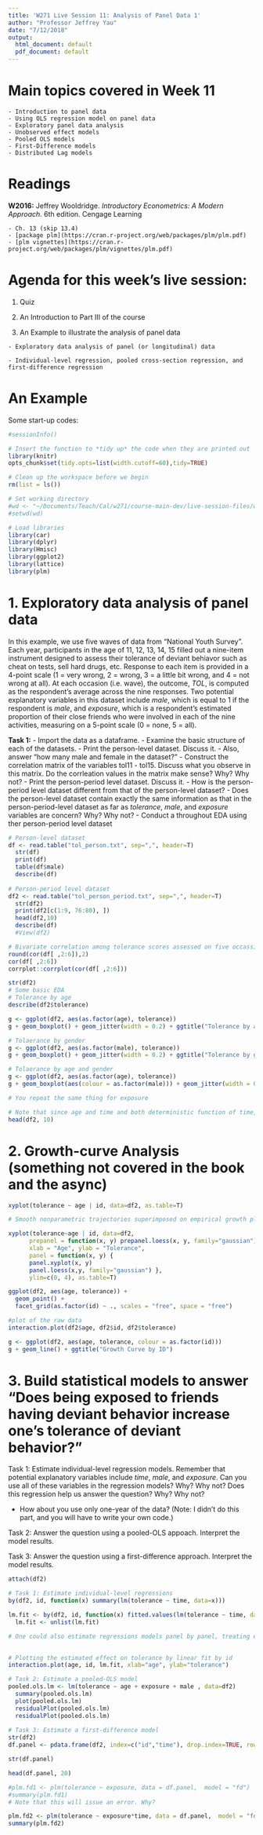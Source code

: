 ```yaml
---
title: 'W271 Live Session 11: Analysis of Panel Data 1'
author: "Professor Jeffrey Yau"
date: "7/12/2018"
output:
  html_document: default
  pdf_document: default
---
```


# Main topics covered in Week 11
    - Introduction to panel data
    - Using OLS regression model on panel data
    - Exploratory panel data analysis
    - Unobserved effect models
    - Pooled OLS models
    - First-Difference models
    - Distributed Lag models

# Readings
**W2016:** Jeffrey Wooldridge. *Introductory Econometrics: A Modern Approach.* 6th edition. Cengage Learning 

    - Ch. 13 (skip 13.4)
    - [package plm](https://cran.r-project.org/web/packages/plm/plm.pdf)
    - [plm vignettes](https://cran.r-project.org/web/packages/plm/vignettes/plm.pdf)

# Agenda for this week's live session:

  1. Quiz

  2. An Introduction to Part III of the course

  3. An Example to illustrate the analysis of panel data
  
    - Exploratory data analysis of panel (or longitudinal) data
    
    - Individual-level regression, pooled cross-section regression, and first-difference regression

# An Example
Some start-up codes:
```r
#sessionInfo()

# Insert the function to *tidy up* the code when they are printed out
library(knitr)
opts_chunk$set(tidy.opts=list(width.cutoff=60),tidy=TRUE)

# Clean up the workspace before we begin
rm(list = ls())

# Set working directory
#wd <- "~/Documents/Teach/Cal/w271/course-main-dev/live-session-files/week11"
#setwd(wd)

# Load libraries
library(car)
library(dplyr)
library(Hmisc)
library(ggplot2)
library(lattice)
library(plm)
```

# 1. Exploratory data analysis of panel data

In this example, we use five waves of data from "National Youth Survey". Each year, participants in the age of 11, 12, 13, 14, 15 filled out a nine-item instrument designed to assess their tolerance of deviant behiavor such as cheat on tests, sell hard drugs, etc. Response to each item is provided in a 4-point scale (1 = very wrong, 2 = wrong, 3 = a little bit wrong, and 4 = not wrong at all). At each occasion (i.e. wave), the outcome, *TOL*, is computed as the respondent's average across the nine responses. Two potential explanatory variables in this dataset include *male*, which is equal to $1$ if the respondent is *male*, and *exposure*, which is a respondent's estimated proportion of their close friends who were involved in each of the nine activities, measuring on a 5-point scale ($0$ = none, $5$ = all).

**Task 1:** 
    - Import the data as a dataframe. 
    - Examine the basic structure of each of the datasets. 
    - Print the person-level dataset. Discuss it.
    - Also, answer "how many male and female in the dataset?" 
    - Construct the correlation matrix of the variables tol11 - tol15. Discuss what you observe in this matrix. Do the corrleation values in the matrix make sense? Why? Why not?
    - Print the person-period level dataset. Discuss it. 
    - How is the person-period level dataset different from that of the person-level dataset?
    - Does the person-level dataset contain exactly the same information as that in the person-period-level dataset as far as *tolerance*, *male*, and *exposure* variables are concern? Why? Why not?
    - Conduct a throughout EDA using ther person-period level dataset
    
```r
# Person-level dataset
df <- read.table("tol_person.txt", sep=",", header=T)
  str(df)
  print(df)
  table(df$male)
  describe(df)
  
# Person-period level dataset
df2 <- read.table("tol_person_period.txt", sep=",", header=T)
  str(df2)
  print(df2[c(1:9, 76:80), ])
  head(df2,10)
  describe(df)
  #View(df2)

# Bivariate correlation among tolerance scores assessed on five occassions
round(cor(df[ ,2:6]),2)
cor(df[ ,2:6])
corrplot::corrplot(cor(df[ ,2:6]))

str(df2)
# Some basic EDA
# Tolerance by age
describe(df2$tolerance)

g <- ggplot(df2, aes(as.factor(age), tolerance))
g + geom_boxplot() + geom_jitter(width = 0.2) + ggtitle("Tolerance by age")

# Tolaerance by gender
g <- ggplot(df2, aes(as.factor(male), tolerance)) 
g + geom_boxplot() + geom_jitter(width = 0.2) + ggtitle("Tolerance by gender")

# Tolaerance by age and gender
g <- ggplot(df2, aes(as.factor(age), tolerance))
g + geom_boxplot(aes(colour = as.factor(male))) + geom_jitter(width = 0.2) + ggtitle("Tolerance by age and gender")

# You repeat the same thing for exposure

# Note that since age and time and both deterministic function of time, using age would be the same as using time.
head(df2, 10)

```

# 2. Growth-curve Analysis (something not covered in the book and the async)

```r
xyplot(tolerance ~ age | id, data=df2, as.table=T)

# Smooth nonparametric trajectories superimposed on empirical growth plots.

xyplot(tolerance~age | id, data=df2,
      prepanel = function(x, y) prepanel.loess(x, y, family="gaussian"),
      xlab = "Age", ylab = "Tolerance",
      panel = function(x, y) {
      panel.xyplot(x, y)
      panel.loess(x,y, family="gaussian") },
      ylim=c(0, 4), as.table=T)

ggplot(df2, aes(age, tolerance)) +
  geom_point() +
  facet_grid(as.factor(id) ~ ., scales = "free", space = "free")

#plot of the raw data
interaction.plot(df2$age, df2$id, df2$tolerance) 

g <- ggplot(df2, aes(age, tolerance, colour = as.factor(id)))
g + geom_line() + ggtitle("Growth Curve by ID")
```

# 3. Build statistical models to answer **"Does being exposed to friends having deviant behavior increase one's tolerance of deviant behavior?"**

  Task 1: Estimate individual-level regression models. Remember that potential explanatory variables include *time*, *male*, and *exposure*. Can you use all of these variables in the regression models?  Why? Why not? Does this regression help us answer the question? Why? Why not?
  
  - How about you use only one-year of the data?  (Note: I didn't do this part, and you will have to write your own code.)
  
  Task 2: Answer the question using a pooled-OLS appoach. Interpret the model results.
  
  Task 3: Answer the question using a first-difference approach. Interpret the model results.

```r
attach(df2)

# Task 1: Estimate individual-level regressions
by(df2, id, function(x) summary(lm(tolerance ~ time, data=x)))

lm.fit <- by(df2, id, function(x) fitted.values(lm(tolerance ~ time, data=x))) 
  lm.fit <- unlist(lm.fit)

# One could also estimate regressions models panel by panel, treating each of the panel as an independent cross-section data
  

# Plotting the estimated effect on tolerance by linear fit by id
interaction.plot(age, id, lm.fit, xlab="age", ylab="tolerance")

# Task 2: Estimate a pooled-OLS model
pooled.ols.lm <- lm(tolerance ~ age + exposure + male , data=df2)
  summary(pooled.ols.lm)
  plot(pooled.ols.lm)
  residualPlot(pooled.ols.lm)
  residualPlot(pooled.ols.lm)
  
# Task 3: Estimate a first-difference model
str(df2)
df.panel <- pdata.frame(df2, index=c("id","time"), drop.index=TRUE, row.names=TRUE)

str(df.panel)

head(df.panel, 20)  

#plm.fd1 <- plm(tolerance ~ exposure, data = df.panel,  model = "fd")
#summary(plm.fd1)
# Note that this will issue an error. Why?

plm.fd2 <- plm(tolerance ~ exposure*time, data = df.panel,  model = "fd")
summary(plm.fd2)
```

